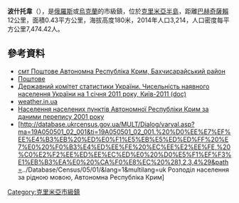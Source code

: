 {{No footnotes|time=2015-09-16T14:47:48+00:00}}
'''波什托韋'''（{{lang-ru|Почтовое}}），是[[俄羅斯|俄羅斯]]或[[烏克蘭|烏克蘭]]的市級鎮，位於[[克里米亞半島|克里米亞半島]]，距離[[巴赫奇薩賴|巴赫奇薩賴]]12公里，面積0.43平方公里，海拔高度180米，2014年人口3,214，人口密度每平方公里7,474.42人。

==參考資料==
*[http://gska2.rada.gov.ua/pls/z7502/A005?rdat1=21.02.2009&rf7571=14 смт Поштове Автономна Республіка Крим, Бахчисарайський район]{{dead link|date=2018年3月 |bot=InternetArchiveBot |fix-attempted=yes }}
*[http://w1.c1.rada.gov.ua/pls/z7503/A005?rdat1=06.07.2015&rf7571=14 Поштове]
*[https://web.archive.org/web/20121010205321/http://stat6.stat.lviv.ua/PXWEB2007/ukr/publ/2011/chnas.zip Державний комітет статистики України. Чисельність наявного населення України на 1 січня 2011 року, Київ-2011 (doc)]
*[http://weather.in.ua/ua/krym/21446 weather.in.ua] {{Wayback|url=http://weather.in.ua/ua/krym/21446 |date=20200919163645 }}
*[http://pop-stat.mashke.org/ukraine-census-2001/avtonomna_respublika_krym.htm Населення населених пунктів Автономної Республіки Крим за даними перепису 2001 року] {{WebCite|url=https://www.webcitation.org/6SPSk0MOk?url=http://pop-stat.mashke.org/ukraine-census-2001/avtonomna_respublika_krym.htm |date=20140907121619 |dateformat=iso }}
*[http://database.ukrcensus.gov.ua/MULT/Dialog/varval.asp?ma=19A050501_02_001&ti=19A050501_02_001.%20%D0%EE%E7%EF%EE%E4%B3%EB%20%ED%E0%F1%E5%EB%E5%ED%ED%FF%20%E7%E0%20%F0%B3%E4%ED%EE%FE%20%EC%EE%E2%EE%FE,%20%C0%E2%F2%EE%ED%EE%EC%ED%E0%20%D0%E5%F1%EF%F3%E1%EB%B3%EA%E0%20%CA%F0%E8%EC%20%281,2,3,4%29&path=../Database/Census/05/01/&lang=1&multilang=uk Розподіл населення за рідною мовою, Автономна Республіка Крим] {{WebCite|url=https://www.webcitation.org/6HeeVATJt?url=http://database.ukrcensus.gov.ua/MULT/Dialog/varval.asp?ma=19A050501_02_001 |date=20130626032637 |dateformat=iso }}

{{coord|44|50|12|N|33|57|48|E|scale:30000|display=title}}

{{DEFAULTSORT:Поштове}}
[[Category:克里米亞市級鎮|Category:克里米亞市級鎮]]


{{Crimea-geo-stub}}